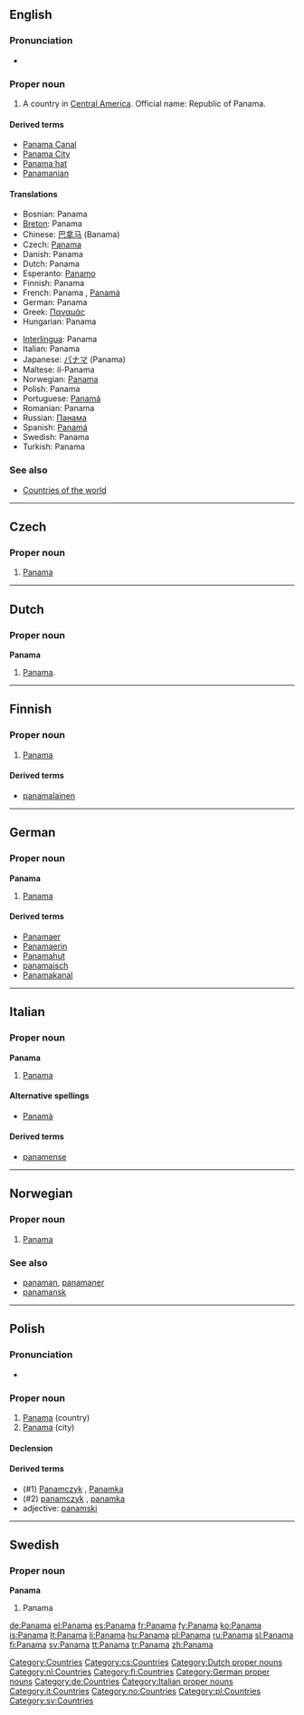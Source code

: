 {{also|Panamá}}
==English==

===Pronunciation===
* {{audio|en-us-Panama.ogg|Audio (US)}}

===Proper noun===
{{en-proper noun}}

# A country in [[Central America]]. Official name: Republic of Panama.

====Derived terms====
* [[Panama Canal]]
* [[Panama City]]
* [[Panama hat]]
* [[Panamanian]]

====Translations====
{{top}}
* Bosnian: Panama {{f}}
* [[Breton]]: Panama
* Chinese: [[巴拿马]] (Banama)
* Czech: [[#Czech|Panama]] {{f}}
* Danish: Panama
* Dutch: Panama
* Esperanto: [[Panamo]]
* Finnish: Panama
* French: Panama {{m}}, [[Panamá]] {{m}}
* German: Panama
* Greek: [[Παναμάς]]
* Hungarian: Panama
{{mid}}
* [[Interlingua]]: Panama
* Italian: Panama {{f}}
* Japanese: [[パナマ]] (Panama)
* Maltese: il-Panama
* Norwegian: [[#Norwegian|Panama]]
* Polish: Panama
* Portuguese: [[Panamá]]
* Romanian: Panama {{f}}
* Russian: [[Панама]]
* Spanish: [[Panamá]] {{m}}
* Swedish: Panama
* Turkish: Panama
{{bottom}}

===See also===
* [[Appendix:Countries of the world|Countries of the world]]

[[Category:Countries]]

----

==Czech==

===Proper noun===
{{cs-proper noun|g=f}}

# [[#English|Panama]]

[[Category:cs:Countries]]

----

==Dutch==

===Proper noun===
'''Panama''' {{n}}

# [[#English|Panama]].

[[Category:Dutch proper nouns]]
[[Category:nl:Countries]]

----

==Finnish==
{{wikipedia|lang=fi}}

===Proper noun===
{{fi-noun|proper=true}}

# [[#English|Panama]]

====Derived terms====
* [[panamalainen]]

[[Category:fi:Countries]]

----

==German==
{{wikipedia|lang=de}}

===Proper noun===
'''Panama''' {{n}}

# [[#English|Panama]]

====Derived terms====
* [[Panamaer]]
* [[Panamaerin]]
* [[Panamahut]]
* [[panamaisch]]
* [[Panamakanal]]

[[Category:German proper nouns]]
[[Category:de:Countries]]

----

==Italian==
{{wikipedia|lang=it}}

===Proper noun===
'''Panama''' {{f}}

# [[#English|Panama]]

====Alternative spellings====
* [[Panamà]]

====Derived terms====
* [[panamense]]

[[Category:Italian proper nouns]]
[[Category:it:Countries]]

----

==Norwegian==

===Proper noun===
{{infl|no|proper noun}}

# [[#English|Panama]]

===See also===
* [[panaman]], [[panamaner]]
* [[panamansk]]

[[Category:no:Countries]]

----

==Polish==

===Pronunciation===
* {{IPA|/paˈnama/|lang=pl}}

===Proper noun===
{{infl|pl|proper noun|g=f}}

# [[#English|Panama]] (country)
# [[#English|Panama]] (city)

====Declension====
{{pl-decl-noun-sing
|Panama
|Panamy
|Panamie
|Panamę
|Panamą
|Panamie
|Panamo
}}

====Derived terms====
* (#1) [[Panamczyk]] {{m}}, [[Panamka]] {{f}}
* (#2) [[panamczyk]] {{m}}, [[panamka]] {{f}}
* adjective: [[panamski]]

[[Category:pl:Countries]]

----

==Swedish==

===Proper noun===
'''Panama'''

# Panama

[[Category:sv:Countries]]

[[de:Panama]]
[[el:Panama]]
[[es:Panama]]
[[fr:Panama]]
[[fy:Panama]]
[[ko:Panama]]
[[is:Panama]]
[[lt:Panama]]
[[li:Panama]]
[[hu:Panama]]
[[pl:Panama]]
[[ru:Panama]]
[[sl:Panama]]
[[fi:Panama]]
[[sv:Panama]]
[[tt:Panama]]
[[tr:Panama]]
[[zh:Panama]]